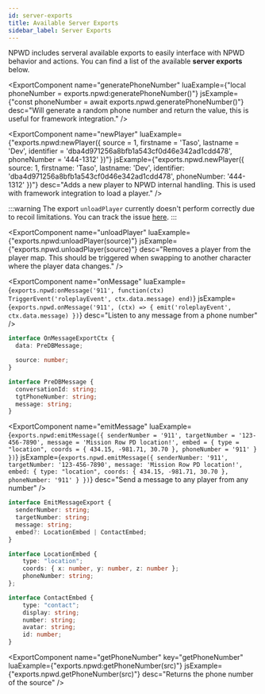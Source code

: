 ```yaml
---
id: server-exports
title: Available Server Exports
sidebar_label: Server Exports
---
```



NPWD includes serveral available exports to easily interface with
NPWD behavior and actions. You can find a list of the available **server exports** below.

<ExportComponent
    name="generatePhoneNumber"
    luaExample={"local phoneNumber = exports.npwd:generatePhoneNumber()"}
    jsExample={"const phoneNumber = await exports.npwd.generatePhoneNumber()"}
    desc="Will generate a random phone number and return the value, this is useful for framework integration."
/>

<ExportComponent
    name="newPlayer"
    luaExample={"exports.npwd:newPlayer({ source = 1, firstname = 'Taso', lastname = 'Dev', identifier = 'dba4d971256a8bfb1a543cf0d46e342ad1cdd478', phoneNumber = '444-1312' })"}
    jsExample={"exports.npwd.newPlayer({ source: 1, firstname: 'Taso', lastname: 'Dev', identifier: 'dba4d971256a8bfb1a543cf0d46e342ad1cdd478', phoneNumber: '444-1312' })"}
    desc="Adds a new player to NPWD internal handling. This is used with framework integration to load a player."
/>

:::warning
The export `unloadPlayer` currently doesn't perform correctly due to recoil limitations. You can track the issue [here](https://github.com/project-error/npwd/issues/476).
:::

<ExportComponent
    name="unloadPlayer"
    luaExample={"exports.npwd:unloadPlayer(source)"}
    jsExample={"exports.npwd.unloadPlayer(source)"}
    desc="Removes a player from the player map. This should be triggered when swapping to another character where the player data changes."
/>

<ExportComponent
    name="onMessage"
    luaExample={`exports.npwd:onMessage('911', function(ctx)
    TriggerEvent('roleplayEvent', ctx.data.message)
end)`}
    jsExample={`exports.npwd.onMessage('911', (ctx) => {
    emit('roleplayEvent', ctx.data.message)
})`}
    desc="Listen to any message from a phone number"
/>

```ts
interface OnMessageExportCtx {
  data: PreDBMessage;

  source: number;
}

interface PreDBMessage {
  conversationId: string;
  tgtPhoneNumber: string;
  message: string;
}
```
<ExportComponent
    name="emitMessage"
    luaExample={`exports.npwd:emitMessage({
    senderNumber = '911',
    targetNumber = '123-456-7890',
    message = 'Mission Row PD location!',
    embed = {
        type = "location",
        coords = { 434.15, -981.71, 30.70 },
        phoneNumber = '911'
    }
})`}
    jsExample={`exports.npwd.emitMessage({
    senderNumber: '911',
    targetNumber: '123-456-7890',
    message: 'Mission Row PD location!',
    embed: {
        type: "location",
        coords: { 434.15, -981.71, 30.70 },
        phoneNumber: '911'
    }
})`}
    desc="Send a message to any player from any number"
/>


```ts
interface EmitMessageExport {
  senderNumber: string;
  targetNumber: string;
  message: string;
  embed?: LocationEmbed | ContactEmbed;
}

interface LocationEmbed {
    type: "location";
    coords: { x: number, y: number, z: number };
    phoneNumber: string;
};

interface ContactEmbed {
    type: "contact";
    display: string;
    number: string;
    avatar: string;
    id: number;
}
```

<ExportComponent
    name="getPhoneNumber"
    key="getPhoneNumber"
    luaExample={"exports.npwd:getPhoneNumber(src)"}
    jsExample={"exports.npwd.getPhoneNumber(src)"}
    desc="Returns the phone number of the source"
/>
